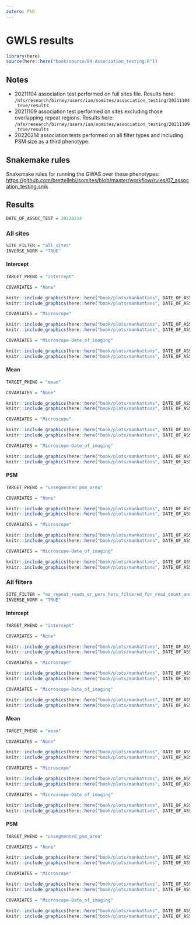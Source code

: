 ```yaml
---
zotero: PhD
---
```


# GWLS results

```r
library(here)
source(here::here("book/source/04-Association_testing.R"))
```

## Notes

* 20211104 association test performed on full sites file. Results here: `/nfs/research/birney/users/ian/somites/association_testing/20211104_true/results`
* 20211109 association test performed on sites excluding those overlapping repeat regions. Results here: `/nfs/research/birney/users/ian/somites/association_testing/20211109_true/results`
* 20220214 association tests performed on all filter types and including PSM size as a third phenotype.

## Snakemake rules

Snakemake rules for running the GWAS over these phenotypes: <https://github.com/brettellebi/somites/blob/master/workflow/rules/07_assocation_testing.smk>

## Results

```r
DATE_OF_ASSOC_TEST = 20220214
```

### All sites

```r
SITE_FILTER = "all_sites"
INVERSE_NORM = "TRUE"
```

#### Intercept

```r
TARGET_PHENO = "intercept"
```

```r
COVARIATES = "None"
```

```r
knitr::include_graphics(here::here("book/plots/manhattans", DATE_OF_ASSOC_TEST, SITE_FILTER, TARGET_PHENO, COVARIATES, INVERSE_NORM, "5000.png"))
knitr::include_graphics(here::here("book/plots/manhattans", DATE_OF_ASSOC_TEST, SITE_FILTER, TARGET_PHENO, COVARIATES, INVERSE_NORM, "20000.png"))
```

```r
COVARIATES = "Microscope"
```

```r
knitr::include_graphics(here::here("book/plots/manhattans", DATE_OF_ASSOC_TEST, SITE_FILTER, TARGET_PHENO, COVARIATES, INVERSE_NORM, "5000.png"))
knitr::include_graphics(here::here("book/plots/manhattans", DATE_OF_ASSOC_TEST, SITE_FILTER, TARGET_PHENO, COVARIATES, INVERSE_NORM, "20000.png"))
```

```r
COVARIATES = "Microscope-Date_of_imaging"
```

```r
knitr::include_graphics(here::here("book/plots/manhattans", DATE_OF_ASSOC_TEST, SITE_FILTER, TARGET_PHENO, COVARIATES, INVERSE_NORM, "5000.png"))
knitr::include_graphics(here::here("book/plots/manhattans", DATE_OF_ASSOC_TEST, SITE_FILTER, TARGET_PHENO, COVARIATES, INVERSE_NORM, "20000.png"))
```

#### Mean

```r
TARGET_PHENO = "mean"
```

```r
COVARIATES = "None"
```

```r
knitr::include_graphics(here::here("book/plots/manhattans", DATE_OF_ASSOC_TEST, SITE_FILTER, TARGET_PHENO, COVARIATES, INVERSE_NORM, "5000.png"))
knitr::include_graphics(here::here("book/plots/manhattans", DATE_OF_ASSOC_TEST, SITE_FILTER, TARGET_PHENO, COVARIATES, INVERSE_NORM, "20000.png"))
```

```r
COVARIATES = "Microscope"
```

```r
knitr::include_graphics(here::here("book/plots/manhattans", DATE_OF_ASSOC_TEST, SITE_FILTER, TARGET_PHENO, COVARIATES, INVERSE_NORM, "5000.png"))
knitr::include_graphics(here::here("book/plots/manhattans", DATE_OF_ASSOC_TEST, SITE_FILTER, TARGET_PHENO, COVARIATES, INVERSE_NORM, "20000.png"))
```

```r
COVARIATES = "Microscope-Date_of_imaging"
```

```r
knitr::include_graphics(here::here("book/plots/manhattans", DATE_OF_ASSOC_TEST, SITE_FILTER, TARGET_PHENO, COVARIATES, INVERSE_NORM, "5000.png"))
knitr::include_graphics(here::here("book/plots/manhattans", DATE_OF_ASSOC_TEST, SITE_FILTER, TARGET_PHENO, COVARIATES, INVERSE_NORM, "20000.png"))
```

#### PSM

```r
TARGET_PHENO = "unsegmented_psm_area"
```

```r
COVARIATES = "None"
```

```r
knitr::include_graphics(here::here("book/plots/manhattans", DATE_OF_ASSOC_TEST, SITE_FILTER, TARGET_PHENO, COVARIATES, INVERSE_NORM, "5000.png"))
knitr::include_graphics(here::here("book/plots/manhattans", DATE_OF_ASSOC_TEST, SITE_FILTER, TARGET_PHENO, COVARIATES, INVERSE_NORM, "20000.png"))
```

```r
COVARIATES = "Microscope"
```

```r
knitr::include_graphics(here::here("book/plots/manhattans", DATE_OF_ASSOC_TEST, SITE_FILTER, TARGET_PHENO, COVARIATES, INVERSE_NORM, "5000.png"))
knitr::include_graphics(here::here("book/plots/manhattans", DATE_OF_ASSOC_TEST, SITE_FILTER, TARGET_PHENO, COVARIATES, INVERSE_NORM, "20000.png"))
```

```r
COVARIATES = "Microscope-Date_of_imaging"
```

```r
knitr::include_graphics(here::here("book/plots/manhattans", DATE_OF_ASSOC_TEST, SITE_FILTER, TARGET_PHENO, COVARIATES, INVERSE_NORM, "5000.png"))
knitr::include_graphics(here::here("book/plots/manhattans", DATE_OF_ASSOC_TEST, SITE_FILTER, TARGET_PHENO, COVARIATES, INVERSE_NORM, "20000.png"))
```
### All filters

```r
SITE_FILTER = "no_repeat_reads_or_pers_hets_filtered_for_read_count_and_cab_prop"
INVERSE_NORM = "TRUE"
```

#### Intercept

```r
TARGET_PHENO = "intercept"
```

```r
COVARIATES = "None"
```

```r
knitr::include_graphics(here::here("book/plots/manhattans", DATE_OF_ASSOC_TEST, SITE_FILTER, TARGET_PHENO, COVARIATES, INVERSE_NORM, "5000.png"))
knitr::include_graphics(here::here("book/plots/manhattans", DATE_OF_ASSOC_TEST, SITE_FILTER, TARGET_PHENO, COVARIATES, INVERSE_NORM, "20000.png"))
```

```r
COVARIATES = "Microscope"
```

```r
knitr::include_graphics(here::here("book/plots/manhattans", DATE_OF_ASSOC_TEST, SITE_FILTER, TARGET_PHENO, COVARIATES, INVERSE_NORM, "5000.png"))
knitr::include_graphics(here::here("book/plots/manhattans", DATE_OF_ASSOC_TEST, SITE_FILTER, TARGET_PHENO, COVARIATES, INVERSE_NORM, "20000.png"))
```

```r
COVARIATES = "Microscope-Date_of_imaging"
```

```r
knitr::include_graphics(here::here("book/plots/manhattans", DATE_OF_ASSOC_TEST, SITE_FILTER, TARGET_PHENO, COVARIATES, INVERSE_NORM, "5000.png"))
knitr::include_graphics(here::here("book/plots/manhattans", DATE_OF_ASSOC_TEST, SITE_FILTER, TARGET_PHENO, COVARIATES, INVERSE_NORM, "20000.png"))
```

#### Mean

```r
TARGET_PHENO = "mean"
```

```r
COVARIATES = "None"
```

```r
knitr::include_graphics(here::here("book/plots/manhattans", DATE_OF_ASSOC_TEST, SITE_FILTER, TARGET_PHENO, COVARIATES, INVERSE_NORM, "5000.png"))
knitr::include_graphics(here::here("book/plots/manhattans", DATE_OF_ASSOC_TEST, SITE_FILTER, TARGET_PHENO, COVARIATES, INVERSE_NORM, "20000.png"))
```

```r
COVARIATES = "Microscope"
```

```r
knitr::include_graphics(here::here("book/plots/manhattans", DATE_OF_ASSOC_TEST, SITE_FILTER, TARGET_PHENO, COVARIATES, INVERSE_NORM, "5000.png"))
knitr::include_graphics(here::here("book/plots/manhattans", DATE_OF_ASSOC_TEST, SITE_FILTER, TARGET_PHENO, COVARIATES, INVERSE_NORM, "20000.png"))
```

```r
COVARIATES = "Microscope-Date_of_imaging"
```

```r
knitr::include_graphics(here::here("book/plots/manhattans", DATE_OF_ASSOC_TEST, SITE_FILTER, TARGET_PHENO, COVARIATES, INVERSE_NORM, "5000.png"))
knitr::include_graphics(here::here("book/plots/manhattans", DATE_OF_ASSOC_TEST, SITE_FILTER, TARGET_PHENO, COVARIATES, INVERSE_NORM, "20000.png"))
```

#### PSM

```r
TARGET_PHENO = "unsegmented_psm_area"
```

```r
COVARIATES = "None"
```

```r
knitr::include_graphics(here::here("book/plots/manhattans", DATE_OF_ASSOC_TEST, SITE_FILTER, TARGET_PHENO, COVARIATES, INVERSE_NORM, "5000.png"))
knitr::include_graphics(here::here("book/plots/manhattans", DATE_OF_ASSOC_TEST, SITE_FILTER, TARGET_PHENO, COVARIATES, INVERSE_NORM, "20000.png"))
```

```r
COVARIATES = "Microscope"
```

```r
knitr::include_graphics(here::here("book/plots/manhattans", DATE_OF_ASSOC_TEST, SITE_FILTER, TARGET_PHENO, COVARIATES, INVERSE_NORM, "5000.png"))
knitr::include_graphics(here::here("book/plots/manhattans", DATE_OF_ASSOC_TEST, SITE_FILTER, TARGET_PHENO, COVARIATES, INVERSE_NORM, "20000.png"))
```

```r
COVARIATES = "Microscope-Date_of_imaging"
```

```r
knitr::include_graphics(here::here("book/plots/manhattans", DATE_OF_ASSOC_TEST, SITE_FILTER, TARGET_PHENO, COVARIATES, INVERSE_NORM, "5000.png"))
knitr::include_graphics(here::here("book/plots/manhattans", DATE_OF_ASSOC_TEST, SITE_FILTER, TARGET_PHENO, COVARIATES, INVERSE_NORM, "20000.png"))
```
